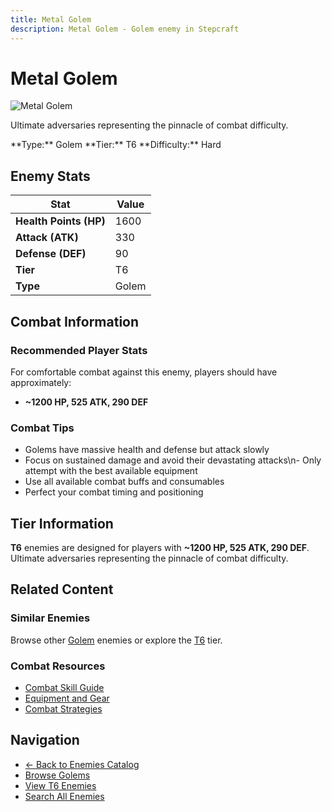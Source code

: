 ```yaml
---
title: Metal Golem
description: Metal Golem - Golem enemy in Stepcraft
---
```


# Metal Golem

<div className="flex items-start gap-6 mb-8">
  <div className="flex-shrink-0">
    <img src="/assets/enemies/metal_golem/golem.png" alt="Metal Golem" className="w-24 h-24 border rounded-lg" />
  </div>
  <div className="flex-1">
    <div className="space-y-2">
      <p className="text-lg text-muted-foreground">Ultimate adversaries representing the pinnacle of combat difficulty.</p>
      <div className="flex flex-wrap gap-4 text-sm">
        <span className="px-2 py-1 bg-blue-100 dark:bg-blue-900 rounded-md">
          **Type:** Golem
        </span>
        <span className="px-2 py-1 bg-purple-100 dark:bg-purple-900 rounded-md">
          **Tier:** T6
        </span>
        <span className="px-2 py-1 bg-red-100 dark:bg-red-900 rounded-md">
          **Difficulty:** Hard
        </span>
      </div>
    </div>
  </div>
</div>

## Enemy Stats

| Stat | Value |
|------|-------|
| **Health Points (HP)** | 1600 |
| **Attack (ATK)** | 330 |
| **Defense (DEF)** | 90 |
| **Tier** | T6 |
| **Type** | Golem |

## Combat Information

### Recommended Player Stats
For comfortable combat against this enemy, players should have approximately:
- **~1200 HP, 525 ATK, 290 DEF**

### Combat Tips
- Golems have massive health and defense but attack slowly
- Focus on sustained damage and avoid their devastating attacks\n- Only attempt with the best available equipment
- Use all available combat buffs and consumables
- Perfect your combat timing and positioning

## Tier Information

**T6** enemies are designed for players with **~1200 HP, 525 ATK, 290 DEF**. Ultimate adversaries representing the pinnacle of combat difficulty.

## Related Content

### Similar Enemies
Browse other [Golem](/docs/enemies#golems) enemies or explore the [T6](/docs/enemies#tier-6-t6) tier.

### Combat Resources
- [Combat Skill Guide](/docs/skills/individual/combat)
- [Equipment and Gear](/docs/items)
- [Combat Strategies](/docs/getting-started)

## Navigation

- [← Back to Enemies Catalog](/docs/enemies)
- [Browse Golems](/docs/enemies#golems)
- [View T6 Enemies](/docs/enemies#tier-6-t6)
- [Search All Enemies](/search)
